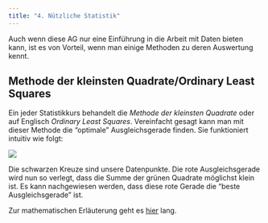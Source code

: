 ```yaml
---
title: "4. Nützliche Statistik"
---
```


Auch wenn diese AG nur eine Einführung in die Arbeit mit Daten bieten kann, ist es von Vorteil, wenn man einige Methoden zu deren Auswertung kennt.

## Methode der kleinsten Quadrate/Ordinary Least Squares

Ein jeder Statistikkurs behandelt die *Methode der kleinsten Quadrate* oder auf Englisch *Ordinary Least Squares*. Vereinfacht gesagt kann man mit dieser Methode die "optimale" Ausgleichsgerade finden. Sie funktioniert intuitiv wie folgt:

![](ols_intuition.jpg)

Die schwarzen Kreuze sind unsere Datenpunkte. Die rote Ausgleichsgerade wird nun so verlegt, dass die Summe der grünen Quadrate möglichst klein ist. Es kann nachgewiesen werden, dass diese rote Gerade die "beste Ausgleichsgerade" ist.

Zur mathematischen Erläuterung geht es [hier](07-1-mathematik-ols.qmd) lang.
